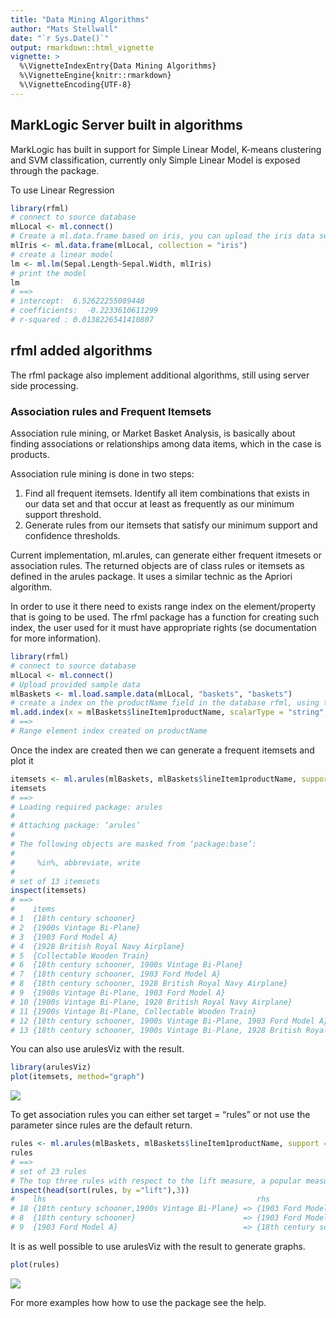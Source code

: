 ```yaml
---
title: "Data Mining Algorithms"
author: "Mats Stellwall"
date: "`r Sys.Date()`"
output: rmarkdown::html_vignette
vignette: >
  %\VignetteIndexEntry{Data Mining Algorithms}
  %\VignetteEngine{knitr::rmarkdown}
  %\VignetteEncoding{UTF-8}
---
```

## MarkLogic Server built in algorithms

MarkLogic has built in support for Simple Linear Model, K-means clustering and SVM classification, currently only Simple Linear Model is exposed through the package.

To use Linear Regression
```R
library(rfml)
# connect to source database
mlLocal <- ml.connect()
# Create a ml.data.frame based on iris, you can upload the iris data set using as.ml.data.frame
mlIris <- ml.data.frame(mlLocal, collection = "iris")
# create a linear model
lm <- ml.lm(Sepal.Length~Sepal.Width, mlIris)
# print the model
lm
# ==>
# intercept:  6.52622255089448
# coefficients:  -0.2233610611299
# r-squared : 0.0138226541410807 
```
## rfml added algorithms
The rfml package also implement additional algorithms, still using server side processing. 

### Association rules and Frequent Itemsets
Association rule mining, or Market Basket Analysis, is basically about finding associations or relationships among data items, which in the case is products.

Association rule mining is done in two steps:

1. Find all frequent itemsets. Identify all item combinations that exists in our data set and that occur at least as frequently as our minimum support threshold.
2. Generate rules from our itemsets that satisfy our minimum support and confidence thresholds.

Current implementation, ml.arules, can generate either frequent itmesets or association rules. The returned objects are of class rules or itemsets as defined in the arules package. It uses a similar technic as the Apriori algorithm.

In order to use it there need to exists range index on the element/property that is going to be used. The rfml package has a function for creating such index, the user used for it must have appropriate rights (se documentation for more information).

```R
library(rfml)
# connect to source database
mlLocal <- ml.connect()
# Upload provided sample data
mlBaskets <- ml.load.sample.data(mlLocal, "baskets", "baskets")
# create a index on the productName field in the database rfml, using the same connection infromation as ml.connect
ml.add.index(x = mlBaskets$lineItem1productName, scalarType = "string", database = "rfml", conn = mlLocal)
# ==>
# Range element index created on productName
```
Once the index are created then we can generate a frequent itemsets and plot it
```R
itemsets <- ml.arules(mlBaskets, mlBaskets$lineItem1productName, support = 0.22, confidence = 0.01, target = "frequent itemsets")
itemsets
# ==>
# Loading required package: arules
# 
# Attaching package: ‘arules’
# 
# The following objects are masked from ‘package:base’:
# 
#     %in%, abbreviate, write
# 
# set of 13 itemsets 
inspect(itemsets)
# ==>
#    items                                                                                      support
# 1  {18th century schooner}                                                                    0.6666667
# 2  {1900s Vintage Bi-Plane}                                                                   0.7777778
# 3  {1903 Ford Model A}                                                                        0.2222222
# 4  {1928 British Royal Navy Airplane}                                                         0.6666667
# 5  {Collectable Wooden Train}                                                                 0.2222222
# 6  {18th century schooner, 1900s Vintage Bi-Plane}                                            0.4444444
# 7  {18th century schooner, 1903 Ford Model A}                                                 0.2222222
# 8  {18th century schooner, 1928 British Royal Navy Airplane}                                  0.4444444
# 9  {1900s Vintage Bi-Plane, 1903 Ford Model A}                                                0.2222222
# 10 {1900s Vintage Bi-Plane, 1928 British Royal Navy Airplane}                                 0.4444444
# 11 {1900s Vintage Bi-Plane, Collectable Wooden Train}                                         0.2222222
# 12 {18th century schooner, 1900s Vintage Bi-Plane, 1903 Ford Model A}                         0.2222222
# 13 {18th century schooner, 1900s Vintage Bi-Plane, 1928 British Royal Navy Airplane}          0.2222222
```
You can also use arulesViz with the result.
```R
library(arulesViz)
plot(itemsets, method="graph")
```
![](items-plot.png)

To get association rules you can either set target = "rules" or not use the parameter since rules are the default return.

```R
rules <- ml.arules(mlBaskets, mlBaskets$lineItem1productName, support = 0.22, confidence = 0.01)
rules
# ==>
# set of 23 rules
# The top three rules with respect to the lift measure, a popular measure of rule strength, are:
inspect(head(sort(rules, by ="lift"),3))
#    lhs                                               rhs                     support   confidence lift
# 18 {18th century schooner,1900s Vintage Bi-Plane} => {1903 Ford Model A}     0.2222222 0.5000000  2.25
# 8  {18th century schooner}                        => {1903 Ford Model A}     0.2222222 0.3333333  1.50
# 9  {1903 Ford Model A}                            => {18th century schooner} 0.2222222 1.0000000  1.50
```
It is as well possible to use arulesViz with the result to generate graphs.
```R
plot(rules)
```
![](rules-plot.png)

For more examples how how to use the package see the help.
